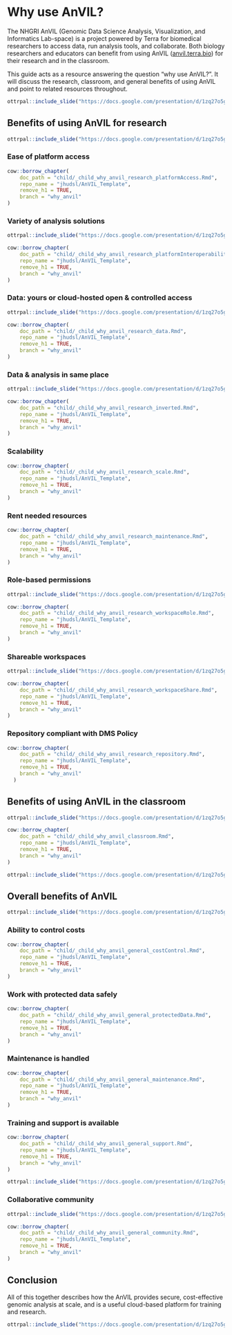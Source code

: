 # Why use AnVIL?

The NHGRI AnVIL (Genomic Data Science Analysis, Visualization, and Informatics Lab-space) is a project powered by Terra for biomedical researchers to access data, run analysis tools, and collaborate. Both biology researchers and educators can benefit from using AnVIL ([anvil.terra.bio](https://anvil.terra.bio/)) for their research and in the classroom.

This guide acts as a resource answering the question "why use AnVIL?". It will discuss the research, classroom, and general benefits of using AnVIL and point to related resources throughout.

```r
ottrpal::include_slide("https://docs.google.com/presentation/d/1zq27o5gSWeiaEPqbCTTL3c_zvozN5lg_QNJYRVyM-SI/edit?slide=id.g37132c23502_0_0#slide=id.g37132c23502_0_0")
```

## Benefits of using AnVIL for research

```r
ottrpal::include_slide("https://docs.google.com/presentation/d/1zq27o5gSWeiaEPqbCTTL3c_zvozN5lg_QNJYRVyM-SI/edit?slide=id.g37132c23502_0_56#slide=id.g37132c23502_0_56")
```

### Ease of platform access

```r
cow::borrow_chapter(
    doc_path = "child/_child_why_anvil_research_platformAccess.Rmd",
    repo_name = "jhudsl/AnVIL_Template",
    remove_h1 = TRUE,
    branch = "why_anvil"
)
```

### Variety of analysis solutions

```r
ottrpal::include_slide("https://docs.google.com/presentation/d/1zq27o5gSWeiaEPqbCTTL3c_zvozN5lg_QNJYRVyM-SI/edit?slide=id.g36e681c6048_0_142#slide=id.g36e681c6048_0_142")
```

```r
cow::borrow_chapter(
    doc_path = "child/_child_why_anvil_research_platformInteroperability.Rmd",
    repo_name = "jhudsl/AnVIL_Template",
    remove_h1 = TRUE,
    branch = "why_anvil"
)
```

### Data: yours or cloud-hosted open & controlled access

```r
ottrpal::include_slide("https://docs.google.com/presentation/d/1zq27o5gSWeiaEPqbCTTL3c_zvozN5lg_QNJYRVyM-SI/edit?slide=id.g36e681c6048_0_91#slide=id.g36e681c6048_0_91")
```

```r
cow::borrow_chapter(
    doc_path = "child/_child_why_anvil_research_data.Rmd",
    repo_name = "jhudsl/AnVIL_Template",
    remove_h1 = TRUE,
    branch = "why_anvil"
)
```

### Data & analysis in same place

```r
ottrpal::include_slide("https://docs.google.com/presentation/d/1zq27o5gSWeiaEPqbCTTL3c_zvozN5lg_QNJYRVyM-SI/edit?slide=id.g36e681c6048_0_179#slide=id.g36e681c6048_0_179")
```

```r
cow::borrow_chapter(
    doc_path = "child/_child_why_anvil_research_inverted.Rmd",
    repo_name = "jhudsl/AnVIL_Template",
    remove_h1 = TRUE,
    branch = "why_anvil"
)
```

### Scalability

```r
cow::borrow_chapter(
    doc_path = "child/_child_why_anvil_research_scale.Rmd",
    repo_name = "jhudsl/AnVIL_Template",
    remove_h1 = TRUE,
    branch = "why_anvil"
)
```

### Rent needed resources

```r
cow::borrow_chapter(
    doc_path = "child/_child_why_anvil_research_maintenance.Rmd",
    repo_name = "jhudsl/AnVIL_Template",
    remove_h1 = TRUE,
    branch = "why_anvil"
)
```

### Role-based permissions

```r
ottrpal::include_slide("https://docs.google.com/presentation/d/1zq27o5gSWeiaEPqbCTTL3c_zvozN5lg_QNJYRVyM-SI/edit?slide=id.g36e681c6048_0_152#slide=id.g36e681c6048_0_152")
```

```r
cow::borrow_chapter(
    doc_path = "child/_child_why_anvil_research_workspaceRole.Rmd",
    repo_name = "jhudsl/AnVIL_Template",
    remove_h1 = TRUE,
    branch = "why_anvil"
)
```

### Shareable workspaces

```r
ottrpal::include_slide("https://docs.google.com/presentation/d/1zq27o5gSWeiaEPqbCTTL3c_zvozN5lg_QNJYRVyM-SI/edit?slide=id.g36e681c6048_0_166#slide=id.g36e681c6048_0_166")
```

```r
cow::borrow_chapter(
    doc_path = "child/_child_why_anvil_research_workspaceShare.Rmd",
    repo_name = "jhudsl/AnVIL_Template",
    remove_h1 = TRUE,
    branch = "why_anvil"
)
```

### Repository compliant with DMS Policy

```r
cow::borrow_chapter(
    doc_path = "child/_child_why_anvil_research_repository.Rmd",
    repo_name = "jhudsl/AnVIL_Template",
    remove_h1 = TRUE,
    branch = "why_anvil"
  )
```

## Benefits of using AnVIL in the classroom

```r
ottrpal::include_slide("https://docs.google.com/presentation/d/1zq27o5gSWeiaEPqbCTTL3c_zvozN5lg_QNJYRVyM-SI/edit?slide=id.g37132c23502_0_68#slide=id.g37132c23502_0_68")
```

```r
cow::borrow_chapter(
    doc_path = "child/_child_why_anvil_classroom.Rmd",
    repo_name = "jhudsl/AnVIL_Template",
    remove_h1 = TRUE,
    branch = "why_anvil"
)
```

```r
ottrpal::include_slide("https://docs.google.com/presentation/d/1zq27o5gSWeiaEPqbCTTL3c_zvozN5lg_QNJYRVyM-SI/edit?slide=id.g36e681c6048_0_34#slide=id.g36e681c6048_0_34")
```

## Overall benefits of AnVIL

```r
ottrpal::include_slide("https://docs.google.com/presentation/d/1zq27o5gSWeiaEPqbCTTL3c_zvozN5lg_QNJYRVyM-SI/edit?slide=id.g37132c23502_0_80#slide=id.g37132c23502_0_80")
```

### Ability to control costs

```r
cow::borrow_chapter(
    doc_path = "child/_child_why_anvil_general_costControl.Rmd",
    repo_name = "jhudsl/AnVIL_Template",
    remove_h1 = TRUE,
    branch = "why_anvil"
)
```

### Work with protected data safely

```r
cow::borrow_chapter(
    doc_path = "child/_child_why_anvil_general_protectedData.Rmd",
    repo_name = "jhudsl/AnVIL_Template",
    remove_h1 = TRUE,
    branch = "why_anvil"
)
```

### Maintenance is handled

```r
cow::borrow_chapter(
    doc_path = "child/_child_why_anvil_general_maintenance.Rmd",
    repo_name = "jhudsl/AnVIL_Template",
    remove_h1 = TRUE,
    branch = "why_anvil"
)
```

### Training and support is available

```r
cow::borrow_chapter(
    doc_path = "child/_child_why_anvil_general_support.Rmd",
    repo_name = "jhudsl/AnVIL_Template",
    remove_h1 = TRUE,
    branch = "why_anvil"
)
```

```r
ottrpal::include_slide("https://docs.google.com/presentation/d/1zq27o5gSWeiaEPqbCTTL3c_zvozN5lg_QNJYRVyM-SI/edit?slide=id.g36e681c6048_0_185#slide=id.g36e681c6048_0_185")
```

### Collaborative community

```r
ottrpal::include_slide("https://docs.google.com/presentation/d/1zq27o5gSWeiaEPqbCTTL3c_zvozN5lg_QNJYRVyM-SI/edit?slide=id.g36e681c6048_0_147#slide=id.g36e681c6048_0_147")
```

```r
cow::borrow_chapter(
    doc_path = "child/_child_why_anvil_general_community.Rmd",
    repo_name = "jhudsl/AnVIL_Template",
    remove_h1 = TRUE,
    branch = "why_anvil"
)
```

## Conclusion

All of this together describes how the AnVIL provides secure, cost-effective genomic analysis at scale, and is a useful cloud-based platform for training and research.

```r
ottrpal::include_slide("https://docs.google.com/presentation/d/1zq27o5gSWeiaEPqbCTTL3c_zvozN5lg_QNJYRVyM-SI/edit?slide=id.p#slide=id.p")
```
